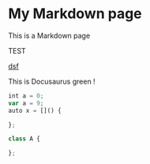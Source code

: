 
# My Markdown page
This is a Markdown page

TEST

[dsf](https://www.youte.com/watch?v=u43j13QnTY)

This is <SkillsTable color="#25c2a0">Docusaurus green</SkillsTable> !


```js
int a = 0;
var a = 9;
auto x = []() {

};

class A {

};
```